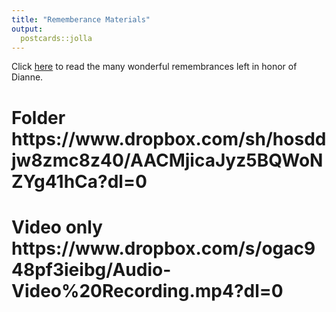 ```yaml
---
title: "Rememberance Materials"
output:
  postcards::jolla
---
```


Click <a href='Remembrance-Document-Final.pdf'>here</a> to read the many wonderful remembrances left in honor of Dianne.

# Folder https://www.dropbox.com/sh/hosddjw8zmc8z40/AACMjicaJyz5BQWoNZYg41hCa?dl=0

#  Video only https://www.dropbox.com/s/ogac948pf3ieibg/Audio-Video%20Recording.mp4?dl=0